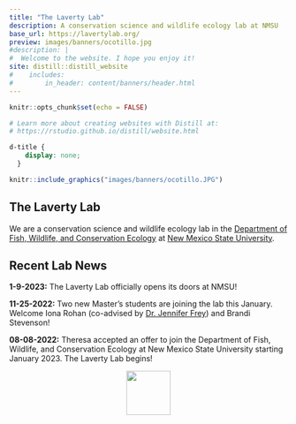 ```yaml
---
title: "The Laverty Lab"
description: A conservation science and wildlife ecology lab at NMSU
base_url: https://lavertylab.org/
preview: images/banners/ocotillo.jpg
#description: |
#  Welcome to the website. I hope you enjoy it!
site: distill::distill_website
#    includes:
#        in_header: content/banners/header.html
---
```

```r
knitr::opts_chunk$set(echo = FALSE)

# Learn more about creating websites with Distill at:
# https://rstudio.github.io/distill/website.html

```

```css
d-title {
    display: none;
  }
```


```r
knitr::include_graphics("images/banners/ocotillo.JPG")
```

<h2>The Laverty Lab</h2>

We are a conservation science and wildlife ecology lab in the [Department of Fish, Wildlife, and Conservation Ecology](https://fwce.nmsu.edu/) at [New Mexico State University](https://nmsu.edu/). 

<h2>Recent Lab News</h2>

**1-9-2023:** The Laverty Lab officially opens its doors at NMSU!

**11-25-2022:** Two new Master's students are joining the lab this January. Welcome Iona Rohan (co-advised by [Dr. Jennifer Frey](https://fwce.nmsu.edu/faculty-staff/jennifer-frey.html)) and Brandi Stevenson!

**08-08-2022:** Theresa accepted an offer to join the Department of Fish, Wildlife, and Conservation Ecology at New Mexico State University starting January 2023. The Laverty Lab begins! 

<center>
<img src="images/NMSU_NoU-Crimson.png" width="80px">
</center>
